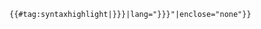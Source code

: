 <code>{{#tag:syntaxhighlight|{{{code|{{{1}}}}}}|lang="{{{lang|{{{2|text}}}}}}"|enclose="none"}}</code><noinclude>
{{documentation}}
</noinclude>